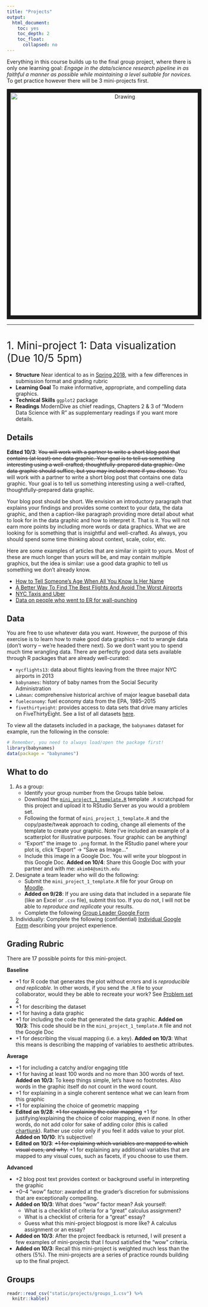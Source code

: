 ```yaml
---
title: "Projects"
output:
  html_document:
    toc: yes
    toc_depth: 2
    toc_float:
      collapsed: no
---
```


<style>
h1{font-weight: 400;}
</style>

Everything in this course builds up to the final group project, where there is
only one learning goal: *Engage in the data/science research pipeline in as
faithful a manner as possible while maintaining a level suitable for novices.* To get practice however there will be 3 mini-projects first.

<center>
<img src="static/images/pipeline.png" alt="Drawing" style="width: 600px;" border="10"/>
</center>





***

# 1. Mini-project 1: Data visualization (Due 10/5 5pm) {#miniproj1}


* **Structure** Near identical to as in [Spring 2018](https://beanumber.github.io/sds192/mod_viz.html){target="_blank"}, with a few differences in submission format and grading rubric
* **Learning Goal** To make informative, appropriate, and compelling data graphics.
* **Technical Skills** `ggplot2` package
* **Readings**  ModernDive as chief readings, Chapters 2 & 3 of "Modern Data Science with R" as supplementary readings if you want more details.

## Details

**Edited 10/3**: ~~You will work with a partner to write a short blog post that contains (at least) one data graphic. Your goal is to tell us something interesting using a well-crafted, thoughtfully-prepared data graphic. One data graphic should suffice, but you may include more if you choose.~~ You will work with a partner to write a short blog post that contains one data graphic. Your goal is to tell us something interesting using a well-crafted, thoughtfully-prepared data graphic.

Your blog post should be short. We envision an introductory paragraph that explains your findings and provides some context to your data, the data graphic, and then a caption-like paragraph providing more detail about what to look for in the data graphic and how to interpret it. That is it. You will not earn more points by including more words or data graphics. What we are looking for is something that is insightful and well-crafted. As always, you should spend some time thinking about context, scale, color, etc.

Here are some examples of articles that are similar in spirit to yours. Most of these are much longer than yours will be, and may contain multiple graphics, but the idea is similar: use a good data graphic to tell us something we don’t already know.

* [How to Tell Someone’s Age When All You Know Is Her Name](https://fivethirtyeight.com/features/how-to-tell-someones-age-when-all-you-know-is-her-name/){target="_blank"}
* [A Better Way To Find The Best Flights And Avoid The Worst Airports](https://fivethirtyeight.com/features/fastest-airlines-fastest-airports/){target="_blank"}
* [NYC Taxis and Uber](http://toddwschneider.com/posts/analyzing-1-1-billion-nyc-taxi-and-uber-trips-with-a-vengeance/){target="_blank"}
* [Data on people who went to ER for wall-punching](https://flowingdata.com/2016/01/14/data-on-people-who-wall-punching/){target="_blank"}


## Data

You are free to use whatever data you want. However, the purpose of this exercise is to learn how to make good data graphics – not to wrangle data (don’t worry – we’re headed there next). So we don’t want you to spend much time wrangling data. There are perfectly good data sets available through R packages that are already well-curated:

* `nycflights13`: data about flights leaving from the three major NYC airports in 2013
* `babynames`: history of baby names from the Social Security Administration
* `Lahman`: comprehensive historical archive of major league baseball data
* `fueleconomy`: fuel economy data from the EPA, 1985–2015
* `fivethirtyeight`: provides access to data sets that drive many articles on FiveThirtyEight. See a list of all datasets [here](https://fivethirtyeight-r.netlify.com/articles/fivethirtyeight.html#data-sets){target="_blank"}.

To view all the datasets included in a package, the `babynames` dataset for example, run the following in the console:

```r
# Remember, you need to always load/open the package first!
library(babynames)
data(package = "babynames")
```


## What to do

1. As a group:
    + Identify your group number from the Groups table below.
    + Download the <a href="static/projects/mini_project_1_template.R" download>`mini_project_1_template.R`</a> template `.R` scratchpad for this project and upload it to RStudio Server as you would a problem set.
    + Following the format of `mini_project_1_template.R` and the copy/paste/tweak approach to coding, change all elements of the template to create your graphic. Note I've included an example of a scatterplot for illustrative purposes. Your graphic can be anything!
    + "Export" the image to `.png` format. In the RStudio panel where your plot is, click "Export" -> "Save as Image..."
    + Include this image in a Google Doc. You will write your blogpost in this Google Doc. **Added on 10/4**: Share this Google Doc with your partner and with me: `akim04@smith.edu`
1. Designate a team leader who will do the following:
    + Submit the `mini_project_1_template.R` file for your Group on [Moodle](https://moodle.smith.edu/course/view.php?id=29919){target="_blank"}.
    + **Added on 9/28**: If you are using data that included in a separate file (like an Excel or `.csv` file), submit this too. If you do not, I will not be able to *reproduce and replicate* your results.
    + Complete the following [Group Leader Google Form](https://docs.google.com/forms/d/e/1FAIpQLSdIITfjUr7rfCefYo8Ojy16lqM8cSx1u7Ky4RLjDZqKkFNFtw/viewform){target="_blank"}
1. Individually: Complete the following (confidential) [Individual Google Form](https://docs.google.com/forms/d/e/1FAIpQLSfcch_Z8G49TpNA3IbGlprCZWpJSux49WUeANXAKHtfcJzdVw/viewform){target="_blank"} describing your project experience.



## Grading Rubric

There are 17 possible points for this mini-project. 

**Baseline**

* +1 for R code that generates the plot without errors and is *reproducible and replicable*. In other words, if you send the `.R` file to your collaborator, would they be able to recreate your work? See [Problem set 2](index.html#PS02)
* +1 for describing the dataset
* +1 for having a data graphic
* +1 for including the code that generated the data graphic. **Added on 10/3**: This code should be in the `mini_project_1_template.R` file and not the Google Doc
* +1 for describing the visual mapping (i.e. a key). **Added on 10/3**: What this means is describing the mapping of variables to aesthetic attributes. 

**Average**

* +1 for including a catchy and/or engaging title
* +1 for having at least 100 words and no more than 300 words of text. **Added on 10/3**: To keep things simple, let's have no footnotes. Also words in the graphic itself do not count in the word count.
* +1 for explaining in a single coherent sentence what we can learn from this graphic
* +1 for explaining the choice of geometric mapping
* **Edited on 9/28**: ~~+1 for explaining the color mapping~~ +1 for justifying/explaining the choice of color mapping, even if none. In other words, do not add color for sake of adding color (this is called [chartjunk](https://en.wikipedia.org/wiki/Chartjunk){target="_blank"}). Rather use color only if you feel it adds value to your plot. **Added on 10/10**: It's subjective! 
* **Edited on 10/3**: ~~+1 for explaining which variables are mapped to which visual cues, and why.~~  +1 for explaining any additional variables that are mapped to any visual cues, such as facets, if you choose to use them.

**Advanced**

* +2 blog post text provides context or background useful in interpreting the graphic
* +0–4 "wow" factor: awarded at the grader’s discretion for submissions that are exceptionally compelling. 
* **Added on 10/3**: What does "wow" factor mean? Ask yourself:
    + What is a checklist of criteria for a "great" calculus assignment?
    + What is a checklist of criteria for a "great" essay?
    + Guess what this mini-project blogpost is more like? A calculus assignment or an essay?
* **Added on 10/3**: After the project feedback is returned, I will present a few examples of mini-projects that I found satisfied the "wow" criteria. 
* **Added on 10/3**: Recall this mini-project is weighted much less than the others (5%). The mini-projects are a series of practice rounds building up to the final project.

## Groups

```r
readr::read_csv("static/projects/groups_1.csv") %>% 
  knitr::kable()
```



